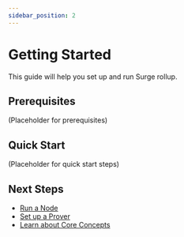```yaml
---
sidebar_position: 2
---
```


# Getting Started

This guide will help you set up and run Surge rollup.

## Prerequisites

(Placeholder for prerequisites)

## Quick Start

(Placeholder for quick start steps)

## Next Steps

- [Run a Node](/docs/Guides/run-a-node)
- [Set up a Prover](/docs/Guides/prover-setup)
- [Learn about Core Concepts](/docs/core-concepts)
